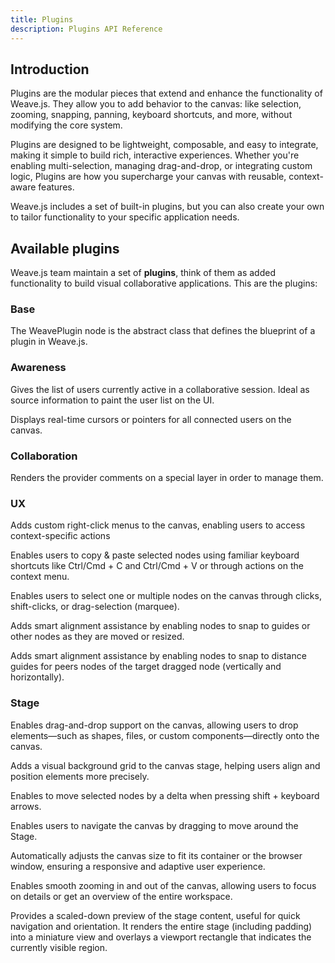```yaml
---
title: Plugins
description: Plugins API Reference
---
```


## Introduction

Plugins are the modular pieces that extend and enhance the functionality of Weave.js.
They allow you to add behavior to the canvas: like selection, zooming, snapping, panning,
keyboard shortcuts, and more, without modifying the core system.

Plugins are designed to be lightweight, composable, and easy to integrate, making it simple
to build rich, interactive experiences. Whether you're enabling multi-selection, managing
drag-and-drop, or integrating custom logic, Plugins are how you supercharge your canvas with
reusable, context-aware features.

Weave.js includes a set of built-in plugins, but you can also create your own to tailor
functionality to your specific application needs.

## Available plugins

Weave.js team maintain a set of **plugins**, think of them as added functionality to
build visual collaborative applications. This are the plugins:

### Base

<Cards>

<Card href="/docs/sdk/api-reference/plugins/plugin" title='WeavePlugin'>

The WeavePlugin node is the abstract class that defines the blueprint of a plugin in Weave.js.

</Card>

</Cards>

### Awareness

<Cards>

<Card href="/docs/sdk/api-reference/plugins/connected-users" title='WeaveConnectedUsersPlugin'>

Gives the list of users currently active in a collaborative session. Ideal as source
information to paint the user list on the UI.

</Card>

<Card href="/docs/sdk/api-reference/plugins/users-pointers" title='WeaveUsersPointersPlugin'>

Displays real-time cursors or pointers for all connected users on the canvas.

</Card>

</Cards>

### Collaboration

<Cards>

<Card href="/docs/sdk/api-reference/plugins/comments-renderer" title='WeaveCommentsRendererPlugin'>

Renders the provider comments on a special layer in order to manage them.

</Card>

</Cards>

### UX

<Cards>

<Card href="/docs/sdk/api-reference/plugins/context-menu" title='WeaveContextMenuPlugin'>

Adds custom right-click menus to the canvas, enabling users to access context-specific
actions

</Card>

<Card href="/docs/sdk/api-reference/plugins/copy-paste-nodes" title='WeaveCopyPasteNodesPlugin'>

Enables users to copy & paste selected nodes using familiar keyboard shortcuts like
Ctrl/Cmd + C and Ctrl/Cmd + V or through actions on the context menu.

</Card>

<Card href="/docs/sdk/api-reference/plugins/nodes-selection" title='WeaveNodesSelectionPlugin'>

Enables users to select one or multiple nodes on the canvas through clicks,
shift-clicks, or drag-selection (marquee).

</Card>

<Card href="/docs/sdk/api-reference/plugins/nodes-edge-snapping" title='WeaveNodesEdgeSnappingPlugin'>

Adds smart alignment assistance by enabling nodes to snap to guides or other nodes as they
are moved or resized.

</Card>

<Card href="/docs/sdk/api-reference/plugins/nodes-distance-snapping" title='export class WeaveNodesDistanceSnappingPlugin extends WeavePlugin {
'>

Adds smart alignment assistance by enabling nodes to snap to distance guides for peers nodes of the
target dragged node (vertically and horizontally).

</Card>

</Cards>

### Stage

<Cards>

<Card href="/docs/sdk/api-reference/plugins/stage-drop-area" title='WeaveStageDropAreaPlugin'>

Enables drag-and-drop support on the canvas, allowing users to drop elements—such as
shapes, files, or custom components—directly onto the canvas.

</Card>

<Card href="/docs/sdk/api-reference/plugins/stage-grid" title='WeaveStageGridPlugin'>

Adds a visual background grid to the canvas stage, helping users align and position
elements more precisely.

</Card>

<Card href="/docs/sdk/api-reference/plugins/stage-keyboard-move" title='WeaveStageKeyboardMovePlugin'>

Enables to move selected nodes by a delta when pressing shift + keyboard arrows.

</Card>

<Card href="/docs/sdk/api-reference/plugins/stage-panning" title='WeaveStagePanningPlugin'>

Enables users to navigate the canvas by dragging to move around the Stage.

</Card>

<Card href="/docs/sdk/api-reference/plugins/stage-resize" title='WeaveStageResizePlugin'>

Automatically adjusts the canvas size to fit its container or the browser window,
ensuring a responsive and adaptive user experience.

</Card>

<Card href="/docs/sdk/api-reference/plugins/stage-zoom" title='WeaveStageZoomPlugin'>

Enables smooth zooming in and out of the canvas, allowing users to focus on details
or get an overview of the entire workspace.

</Card>

<Card href="/docs/sdk/api-reference/plugins/stage-minimap" title='WeaveStageMinimapPlugin'>

Provides a scaled-down preview of the stage content, useful for quick navigation and orientation.
It renders the entire stage (including padding) into a miniature view and overlays a viewport
rectangle that indicates the currently visible region.

</Card>

</Cards>
